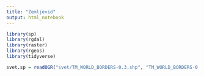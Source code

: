 ```yaml
---
title: "Zemljevid"
output: html_notebook
---
```


```r
library(sp)
library(rgdal)
library(raster) 
library(rgeos)
library(tidyverse)
```

```r
svet.sp = readOGR("svet/TM_WORLD_BORDERS-0.3.shp", "TM_WORLD_BORDERS-0.3")
```